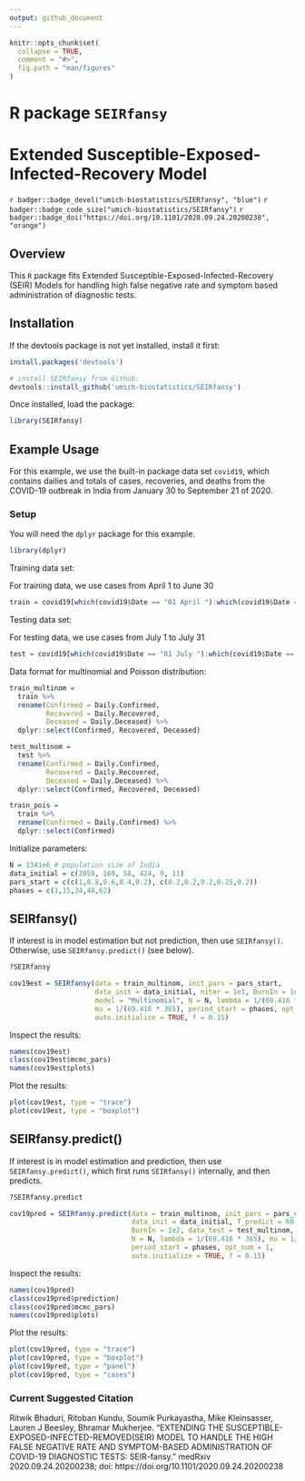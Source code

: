 ```yaml
---
output: github_document
---
```


<!-- README.md is generated from README.Rmd. Please edit that file -->

```r
knitr::opts_chunk$set(
  collapse = TRUE,
  comment = "#>",
  fig.path = "man/figures"
)
```

# R package `SEIRfansy`

# Extended Susceptible-Exposed-Infected-Recovery Model

`r badger::badge_devel("umich-biostatistics/SIERfansy", "blue")` `r badger::badge_code_size("umich-biostatistics/SEIRfansy")`
`r badger::badge_doi("https://doi.org/10.1101/2020.09.24.20200238", "orange") `

## Overview

This `R` package fits Extended Susceptible-Exposed-Infected-Recovery (SEIR) Models for handling high false negative rate and symptom based administration of diagnostic tests.

## Installation

If the devtools package is not yet installed, install it first:

```r
install.packages('devtools')
```

```r
# install SEIRfansy from Github:
devtools::install_github('umich-biostatistics/SEIRfansy') 
```

Once installed, load the package:

```r
library(SEIRfansy)
```

## Example Usage

For this example, we use the built-in package data set `covid19`, which contains dailies and totals of cases, recoveries, and deaths from the COVID-19 outbreak in India from January 30 to September 21 of 2020.

### Setup

You will need the `dplyr` package for this example.

```r
library(dplyr)
```

Training data set:

For training data, we use cases from April 1 to June 30

```r
train = covid19[which(covid19$Date == "01 April "):which(covid19$Date == "30 June "),]
```

Testing data set:

For testing data, we use cases from July 1 to July 31

```r
test = covid19[which(covid19$Date == "01 July "):which(covid19$Date == "31 July "),]
```

Data format for multinomial and Poisson distribution:

```r
train_multinom = 
  train %>% 
  rename(Confirmed = Daily.Confirmed, 
         Recovered = Daily.Recovered,
         Deceased = Daily.Deceased) %>%
  dplyr::select(Confirmed, Recovered, Deceased)

test_multinom = 
  test %>% 
  rename(Confirmed = Daily.Confirmed, 
         Recovered = Daily.Recovered,
         Deceased = Daily.Deceased) %>%
  dplyr::select(Confirmed, Recovered, Deceased)

train_pois = 
  train %>% 
  rename(Confirmed = Daily.Confirmed) %>%
  dplyr::select(Confirmed)
```

Initialize parameters:

```r
N = 1341e6 # population size of India
data_initial = c(2059, 169, 58, 424, 9, 11)
pars_start = c(c(1,0.8,0.6,0.4,0.2), c(0.2,0.2,0.2,0.25,0.2))
phases = c(1,15,34,48,62)
```

## SEIRfansy()

If interest is in model estimation but not prediction, then use `SEIRfansy()`. Otherwise, use `SEIRfansy.predict()` (see below).

```r
?SEIRfansy
```

```r
cov19est = SEIRfansy(data = train_multinom, init_pars = pars_start, 
                     data_init = data_initial, niter = 1e3, BurnIn = 1e2, 
                     model = "Multinomial", N = N, lambda = 1/(69.416 * 365), 
                     mu = 1/(69.416 * 365), period_start = phases, opt_num = 1, 
                     auto.initialize = TRUE, f = 0.15)
```

Inspect the results:

```r
names(cov19est)
class(cov19est$mcmc_pars)
names(cov19est$plots)
```

Plot the results:

```r
plot(cov19est, type = "trace")
plot(cov19est, type = "boxplot")
```

## SEIRfansy.predict()

If interest is in model estimation and prediction, then use `SEIRfansy.predict()`, which first runs `SEIRfansy()` internally, and then predicts.

```r
?SEIRfansy.predict
```

```r
cov19pred = SEIRfansy.predict(data = train_multinom, init_pars = pars_start, 
                              data_init = data_initial, T_predict = 60, niter = 1e3, 
                              BurnIn = 1e2, data_test = test_multinom, model = "Multinomial", 
                              N = N, lambda = 1/(69.416 * 365), mu = 1/(69.416 * 365), 
                              period_start = phases, opt_num = 1, 
                              auto.initialize = TRUE, f = 0.15)
```

Inspect the results:

```r
names(cov19pred)
class(cov19pred$prediction)
class(cov19pred$mcmc_pars)
names(cov19pred$plots)
```

Plot the results:

```r
plot(cov19pred, type = "trace")
plot(cov19pred, type = "boxplot")
plot(cov19pred, type = "panel")
plot(cov19pred, type = "cases")
```

### Current Suggested Citation

Ritwik Bhaduri, Ritoban Kundu, Soumik Purkayastha, Mike Kleinsasser, Lauren J Beesley, Bhramar Mukherjee. "EXTENDING THE SUSCEPTIBLE-EXPOSED-INFECTED-REMOVED(SEIR) MODEL TO HANDLE THE HIGH FALSE NEGATIVE RATE AND SYMPTOM-BASED ADMINISTRATION OF COVID-19 DIAGNOSTIC TESTS: SEIR-fansy." medRxiv 2020.09.24.20200238; doi: https://doi.org/10.1101/2020.09.24.20200238
